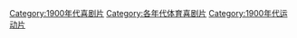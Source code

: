 [[Category:1900年代喜剧片|Category:1900年代喜剧片]]
[[Category:各年代体育喜剧片|Category:各年代体育喜剧片]]
[[Category:1900年代运动片|Category:1900年代运动片]]